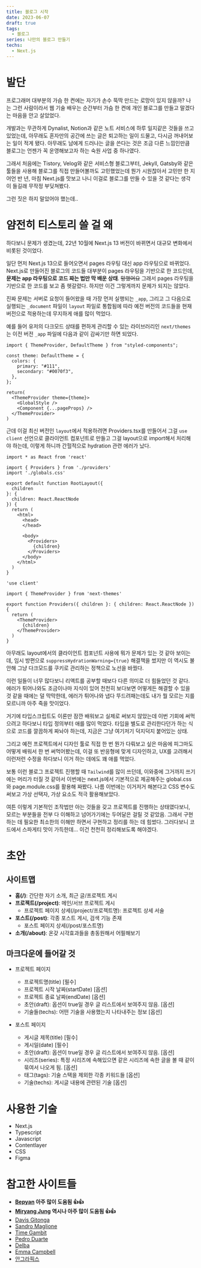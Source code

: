 ```yaml
---
title: 블로그 시작
date: 2023-06-07
draft: true
tags:
  - 블로그
series: 나만의 블로그 만들기
techs:
  - Next.js
---
```


# 발단

프로그래머 대부분의 가슴 한 켠에는 자기가 손수 뚝딱 만드는 로망이 있지 않을까? 나는 그런 사람이라서 웹 기술 배우는 순간부터 가슴 한 켠에 개인 블로그를 만들고 말겠다는 마음을 안고 살았었다.

개발과는 무관하게 Dynalist, Notion과 같은 노트 서비스에 하루 일지같은 것들을 쓰고 있었는데, 아무래도 혼자만의 공간에 쓰는 글은 퇴고하는 일이 드물고, 다시금 꺼내어보는 일이 적게 됐다. 아무래도 남에게 드러나는 글을 쓴다는 것은 조금 다른 느낌인만큼 블로그는 언젠가 꼭 운영해보고자 하는 숙원 사업 중 하나였다.

그래서 처음에는 Tistory, Velog와 같은 서비스형 블로그부터, Jekyll, Gatsby와 같은 툴들을 사용해 블로그를 직접 만들어볼까도 고민했었는데 뭔가 시원찮아서 고민만 한 지 어언 반 년, 마침 Next.js를 맛보고 나니 이걸로 블로그를 만들 수 있을 것 같다는 생각이 들길래 무작정 부딪쳐봤다.

그런 짓은 하지 말았어야 했는데..

# 얌전히 티스토리 쓸 걸 왜

하다보니 문제가 생겼는데, 22년 10월에 Next.js 13 버전이 바뀌면서 대규모 변화에서 비롯된 것이었다.

일단 먼저 Next.js 13으로 들어오면서 pages 라우팅 대신 app 라우팅으로 바뀌었다. Next.js로 만들어진 블로그의 코드들 대부분이 pages 라우팅을 기반으로 한 코드인데, **문제는 app 라우팅으로 코드 짜는 법만 막 배운 상태**. ~~망했어요~~ 그래서 pages 라우팅을 기반으로 한 코드를 보고 좀 헷갈렸다. 하지만 이건 그렇게까지 문제가 되지는 않았다.

진짜 문제는 서버로 요청이 들어왔을 때 가장 먼저 실행되는 `_app`, 그리고 그 다음으로 실행되는 `_document` 파일이 `layout` 파일로 통합됨에 따라 예전 버전의 코드들을 현재 버전으로 적용하는데 무지하게 애를 많이 먹었다.

예를 들어 유저의 다크모드 상태를 편하게 관리할 수 있는 라이브러리인 `next/themes`는 이전 버전 `_app` 파일에 다음과 같이 감싸기만 하면 되었다.

```tsx:_app.tsx
import { ThemeProvider, DefaultTheme } from "styled-components";

const theme: DefaultTheme = {
  colors: {
    primary: "#111",
    secondary: "#0070f3",
  },
};

return(
  <ThemeProvider theme={theme}>
    <GlobalStyle />
    <Component {...pageProps} />
  </ThemeProvider>
)
```

근데 이걸 최신 버전인 `layout`에서 적용하려면 Providers.tsx를 만들어서 그걸 `use client` 선언으로 클라이언트 컴포넌트로 만들고 그걸 layout으로 import해서 처리해야 하는데, 이렇게 하니까 간헐적으로 hydration 관련 에러가 났다.

```tsx:layout.tsx
import * as React from 'react'

import { Providers } from './providers'
import './globals.css'

export default function RootLayout({
  children
}: {
  children: React.ReactNode
}) {
  return (
    <html>
      <head>
      </head>

      <body>
        <Providers>
          {children}
        </Providers>
      </body>
    </html>
  )
}
```

```tsx:Provider.tsx
'use client'

import { ThemeProvider } from 'next-themes'

export function Providers({ children }: { children: React.ReactNode }) {
  return (
    <ThemeProvider>
      {children}
    </ThemeProvider>
  )
}
```

아무래도 layout에서의 클라이언트 컴포넌트 사용에 뭐가 문제가 있는 것 같아 보이는데, 임시 방편으로 `suppressHydrationWarning={true}` 해결책을 썼지만 이 역시도 불안해 그냥 다크모드를 쿠키로 관리하는 정책으로 노선을 바꿨다.

이런 일들이 너무 많다보니 리액트를 공부할 때보다 다른 의미로 더 힘들었던 것 같다. 에러가 튀어나와도 조금이나마 지식이 있어 천천히 보다보면 어떻게든 해결할 수 있을 것 같을 때에는 덜 막막한데, 에러가 튀어나와 냅다 뚜드려패는데도 내가 뭘 모르는 지를 모르니까 아주 죽을 맛이었다.

거기에 타입스크립트도 이론만 잠깐 배워보고 실제로 써보지 않았는데 이번 기회에 써먹으려고 하다보니 타입 정의부터 애를 많이 먹었다. 타입을 별도로 관리한다던가 하는 식으로 코드를 깔끔하게 짜놔야 하는데, 지금은 그냥 여기저기 덕지덕지 붙어있는 상태.

그리고 예전 프로젝트에서 디자인 툴로 직접 한 번 뭔가 다뤄보고 싶은 마음에 피그마도 어떻게 배워서 한 번 써먹어봤는데, 이걸 또 반응형에 맞게 디자인하고, UX를 고려해서 이런저런 수정을 하다보니 이거 하는 데에도 꽤 애를 먹었다.

보통 이런 블로그 프로젝트 진행할 때 `Tailwind`를 많이 쓰던데, 이와중에 그거까지 쓰기에는 머리가 터질 것 같아서 이번에는 next.js에서 기본적으로 제공해주는 global.css와 page.module.css를 활용해 짜봤다. 나름 이번에는 이거저거 해본다고 CSS 변수도 써보고 가상 선택자, 가상 요소도 적극 활용해보았다.

여튼 이렇게 기본적인 조작법만 아는 것들을 갖고 프로젝트를 진행하는 상태였다보니, 모르는 부분들을 전부 다 이해하고 넘어가기에는 두어달은 걸릴 것 같았음. 그래서 구현하는 데 필요한 최소한의 이해만 하면서 구현하고 정리를 하는 데 힘썼다. 그러다보니 코드에서 스파게티 맛이 가득한데... 이건 천천히 정리해보도록 해야겠다.

# 초안

## 사이트맵

- **홈(/)**: 간단한 자기 소개, 최근 글/프로젝트 게시
- **프로젝트(/project)**: 메인/서브 프로젝트 게시
  - 프로젝트 페이지 상세(/project/프로젝트명): 프로젝트 상세 서술
- **포스트(/post)**: 각종 포스트 게시, 검색 기능 존재
  - 포스트 페이지 상세(/post/포스트명)
- **소개(/about)**: 온갖 시각효과들을 총동원해서 어필해보기

## 마크다운에 들어갈 것

- 프로젝트 페이지

  - 프로젝트명(title) [필수]
  - 프로젝트 시작 날짜(startDate) [옵션]
  - 프로젝트 종료 날짜(endDate) [옵션]
  - 초안(draft): 옵션이 true일 경우 글 리스트에서 보여주지 않음. [옵션]
  - 기술들(techs): 어떤 기술을 사용했는지 나타내주는 정보 [옵션]

- 포스트 페이지
  - 게시글 제목(title) [필수]
  - 게시일(date) [필수]
  - 초안(draft): 옵션이 true일 경우 글 리스트에서 보여주지 않음. [옵션]
  - 시리즈(series): 특정 시리즈에 속해있으면 같은 시리즈에 속한 글을 볼 때 같이 묶여서 나오게 됨. [옵션]
  - 태그(tags): 기술 스택을 제외한 각종 키워드들 [옵션]
  - 기술(techs): 게시글 내용에 관련된 기술 [옵션]

# 사용한 기술

- Next.js
- Typescript
- Javascript
- Contentlayer
- CSS
- Figma

# 참고한 사이트들

- **[Bepyan](https://bepyan.github.io/snippets) 아주 많이 도움됨 👍👍**
- **[Miryang Jung](https://miryang.dev/) 역시나 아주 많이 도움됨 👍👍**
- [Davis Gitonga](https://davisgitonga.dev/)
- [Sandro Maglione](https://www.sandromaglione.com/)
- [Time Gambit](https://www.timegambit.com/blog/js/this)
- [Pedro Duarte](https://ped.ro/writing)
- [Delba](https://delba.dev/)
- [Emma Campbell](https://www.emmacampbell.dev/blog/my-first-remicade-infusion)
- [안그라픽스](https://ag.co.kr/)

